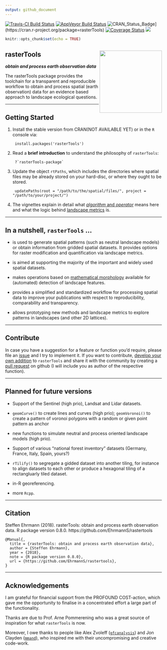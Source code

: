 ```yaml
---
output: github_document
---
```


[![Travis-CI Build Status](https://travis-ci.org/EhrmannS/rasterTools.svg?branch=master)](https://travis-ci.org/EhrmannS/rasterTools)
[![AppVeyor Build Status](https://ci.appveyor.com/api/projects/status/github/EhrmannS/rasterTools?branch=master&svg=true)](https://ci.appveyor.com/project/EhrmannS/rasterTools)
![CRAN_Status_Badge](http://www.r-pkg.org/badges/version/rasterTools)](https://cran.r-project.org/package=rasterTools)
[![Coverage Status](https://img.shields.io/codecov/c/github/EhrmannS/rasterTools/master.svg)](https://codecov.io/github/EhrmannS/rasterTools?branch=master)
[![](http://cranlogs.r-pkg.org/badges/grand-total/rasterTools)](http://cran.rstudio.com/web/packages/rasterTools/index.html)

```r
knitr::opts_chunk$set(echo = TRUE)
```


<i class="fas fa-chess-board"></i> **rasterTools** <img src="logo.png" align="right" height="200" />
------------------------------------------------------------


***obtain and process earth observation data***

The rasterTools package provides the toolchain for a transparent and reproducible workflow to obtain and process spatial (earth observation) data for an evidence based approach to landscape ecological questions.

___________________________________________


Getting Started
------------------------------------------------------------


1) Install the stable version from CRAN(NOT AVAILABLE YET) or in the `R` console via:

        install.packages('rasterTools')
        
2) Read a **brief introduction** to understand the philosophy of `rasterTools`:

        ?`rasterTools-package`

3) Update the object `rtPaths`, which includes the directories where spatial files may be already stored on your hard-disc, or where they ought to be stored.

        updatePaths(root = "/path/to/the/spatial/files/", project = "/path/to/your/project/")

4) The vignettes explain in detail what [*algorithm* and *operator*](articles/introduction.html) means here and what the logic behind [landscape metrics](articles/landscape_metrics.html) is.

___________________________________________


In a nutshell, `rasterTools` ...
------------------------------------------------------------


- is used to generate spatial patterns (such as neutral landscape models) or obtain information from gridded spatial datasets. It provides options for raster modification and quantification via landscape metrics.

- is aimed at supporting the majority of the important and widely used spatial datasets.

- makes operations based on [mathematical morphology](https://en.wikipedia.org/wiki/Mathematical_morphology) available for (automated) detection of landscape features.

- provides a simplified and standardized workflow for processing spatial data to improve your publications with respect to reproducibility, comparability and transparency.

- allows prototyping new methods and landscape metrics to explore patterns in landscapes (and other 2D lattices).

___________________________________________


Contribute
------------------------------------------------------------


In case you have a suggestion for a feature or function you'd require, please file an [issue](https://github.com/EhrmannS/rastertools/issues) and I try to implement it. If you want to contribute, [develop your own addition](articles/contribute.html) to `rasterTools` and share it with the community by creating a [pull request](https://github.com/EhrmannS/rastertools/pulls) on github (I will include you as author of the respective function).

___________________________________________


Planned for future versions
------------------------------------------------------------


- Support of the Sentinel (high prio), Landsat and Lidar datasets.

- `geomCurve()` to create lines and curves (high prio); `geomVoronoi()` to create a pattern of voronoi polygons with a random or given point pattern as anchor

- new functions to simulate neutral and process oriented landscape models (high prio).

- Support of various "national forest inventory" datasets (Germany, France, Italy, Spain, yours?)

- `rTilify()` to segregate a gidded dataset into another tiling, for instance to align datasets to each other or produce a hexagonal tiling of a rectangluarly tiled dataset.

- in-R georeferencing.

- more `Rcpp`.

___________________________________________


Citation
------------------------------------------------------------


Steffen Ehrmann (2018). rasterTools: obtain and process earth observation data. R package version 0.8.0. https://github.com/EhrmannS/rastertools

```
@Manual{,
  title = {rasterTools: obtain and process earth observation data},
  author = {Steffen Ehrmann},
  year = {2018},
  note = {R package version 0.8.0},
  url = {https://github.com/EhrmannS/rastertools},
}
```
___________________________________________


Acknowledgements
------------------------------------------------------------

I am grateful for financial support from the PROFOUND COST-action, which gave me the opportunity to finalise in a concentrated effort a large part of the functionality.

Thanks are due to Prof. Arne Pommerening who was a great source of inspiration for what `rasterTools` is now.

Moreover, I owe thanks to people like Alex Zvoleff ([`gfcanalysis`](ttp://azvoleff.com/gfcanalysis)) and Jon Clayden ([`mmand`](https://github.com/jonclayden/mmand)), who inspired me with their uncompromising and creative code-work.